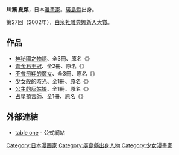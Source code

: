 {{japanese|japanese=川瀬 夏菜|kana=かわせ なつな|romaji=Kawase Natsuna}}{{漫畫}}
'''川瀨 夏菜'''{{BD||9月8日|catIdx=Kawase Natsuna}}，日本[[漫畫家|漫畫家]]。[[廣島縣|廣島縣]]出身。

第27回（2002年），[[白泉社雅典娜新人大賞|白泉社雅典娜新人大賞]]。

==作品==
* [[神秘國之物語|神秘國之物語]]、全3冊、原名《{{lang|ja|知らない国の物語}}》
* [[青金石王冠|青金石王冠]]、全2冊、原名《{{lang|ja|ラピスラズリの王冠}}》
* [[不會飛翔的魔女|不會飛翔的魔女]]、全3冊、原名《{{lang|ja|飛べない魔女}}》
* [[少女般的時光|少女般的時光]]、全1冊、原名《{{lang|ja|ガーリッシュ シーズン}}》
* [[公主的灰姑娘|公主的灰姑娘]]、全1冊、原名《{{lang|ja|私のシンデレラ}}》
* [[占星預言師|占星預言師]]、全1冊、原名《{{lang|ja|星よみの予言者}}》

==外部連結==
* {{ja}}[https://web.archive.org/web/20080710062051/http://table1.main.jp/ table one] - 公式網站

{{Japanese cartoonist-stub}}
{{DEFAULTSORT:Kawase Natsuna}}
[[Category:日本漫画家|Category:日本漫画家]]
[[Category:廣島縣出身人物|Category:廣島縣出身人物]]
[[Category:少女漫畫家|Category:少女漫畫家]]